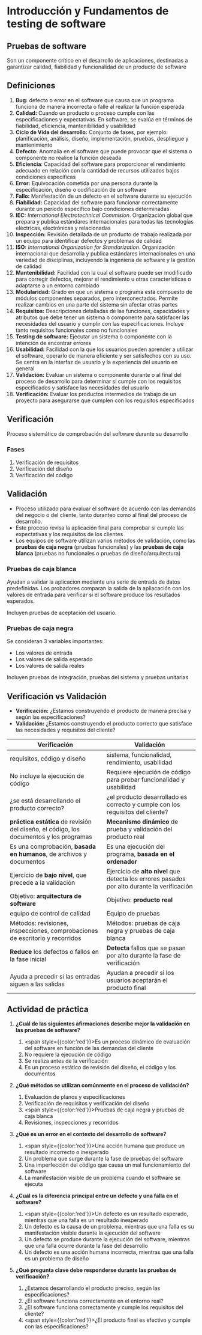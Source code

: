 # Introducción y Fundamentos de testing de software

## Pruebas de software
Son un componente crítico en el desarrollo de aplicaciones, destinadas a garantizar calidad, fiabilidad y funcionalidad de un producto de software

## Definiciones

1. **Bug:** defecto o error en el software que causa que un programa funciona de manera incorrecta o falle al realizar la función esperada
2. **Calidad:** Cuando un producto o proceso cumple con las especificaciones y expectativas. En software, se evalúa en términos de fiabilidad, eficiencia, mantenibilidad y usabilidad
3. **Ciclo de Vida del desarrollo:** Conjunto de fases, por ejemplo: planificación, análisis, diseño, implementación, pruebas, despliegue y mantenimiento
4. **Defecto:** Anomalía en el software que puede provocar que el sistema o componente no realice la función deseada
5. **Eficiencia**: Capacidad del software para proporcionar el rendimiento adecuado en relación con la cantidad de recursos utilizados bajos condiciones específicas
6. **Error:** Equivocación cometida por una persona durante la especificación, diseño o codificación de un software
7. **Fallo:** Manifestación de un defecto en el software durante su ejecución
8. **Fiabilidad:** Capacidad del software para funcionar correctamente durante un período específico bajo condiciones determinadas
9. **IEC:** *International Electrotechnical Commision*. Organización global que prepara y publica estándares internacionales para todas las tecnologías eléctricas, electrónicas y relacionadas
10. **Inspección:** Revisión detallada de un producto de trabajo realizada por un equipo para identificar defectos y problemas de calidad
11. **ISO:** *International Organization for Standarization*. Organización internacional que desarrolla y publica estándares internacionales en una variedad de disciplinas, incluyendo la ingeniería de software y la gestión de calidad
12. **Mantenibilidad:** Facilidad con la cual el software puede ser modificado para corregir defectos, mejorar el rendimiento u otras características o adaptarse a un entorno cambiado
13. **Modularidad:** Grado en que un sistema o programa está compuesto de módulos componentes separados, pero interconectados. Permite realizar cambios en una parte del sistema sin afectar otras partes
14. **Requisitos:** Descripciones detalladas de las funciones, capacidades y atributos que debe tener un sistema o componente para satisfacer las necesidades del usuario y cumplir con las especificaciones. Incluye tanto requisitos funcionales como no funcionales
15. **Testing de software:** Ejecutar un sistema o componente con la intención de encontrar errores
16. **Usabilidad:** Facilidad con la que los usuarios pueden aprender a utilizar el software, operarlo de manera eficiente y ser satisfechos con su uso. Se centra en la interfaz de usuario y la experiencia del usuario en general
17. **Validación:** Evaluar un sistema o componente durante o al final del proceso de desarrollo para determinar si cumple con los requisitos especificados y satisface las necesidades del usuario
18. **Verificación:** Evaluar los productos intermedios de trabajo de un proyecto para asegurarse que cumplen con los requisitos específicados

## Verificación
Proceso sistemático de comprobación del software durante su desarrollo

### Fases

1. Verificación de requisitos
2. Verificación del diseño  
3. Verificación del código

## Validación
- Proceso utilizado para evaluar el software de acuerdo con las demandas del negocio o del cliente, tanto duranteo como al final del proceso de desarrollo. 
- Este proceso revisa la aplicación final para comprobar si cumple las expectativas y los requisitos de los clientes
- Los equipos de software utilizan varios métodos de validación, como las **pruebas de caja negra** (pruebas funcionales) y las **pruebas de caja blanca** (pruebas no funcionales o pruebas de diseño/arquitectura)

### Pruebas de caja blanca
Ayudan a validar la aplicacion mediante una serie de entrada de datos predefinidas. Los probadores comparan la salida de la apliacación con los valores de entrada para verificar si el software produce los resultados esperados.

Incluyen pruebas de aceptación del usuario.

### Pruebas de caja negra
Se consideran 3 variables importantes:

- Los valores de entrada
- Los valores de salida esperado
- Los valores de salida reales

Incluyen pruebas de integración, pruebas del sistema y pruebas unitarias

## Verificación vs Validación

- **Verificación:** ¿Estamos construyendo el producto de manera precisa y según las especificaciones?
- **Validación:** ¿Estamos construyendo el producto correcto que satisface las necesidades y requisitos del cliente?

|Verificación|Validación|
|---|---|
|requisitos, código y diseño|sistema, funcionalidad, rendimiento, usabilidad|
|No incluye la ejecución de código|Requiere ejecución de código para probar funcionalidad y usabilidad|
|¿se está desarrollando el producto correcto?|¿el producto desarrollado es correcto y cumple con los requisitos del cliente?|
|**práctica estática** de revisión del diseño, el código, los documentos y los programas|**Mecanismo dinámico** de prueba y validación del producto real|
|Es una comprobación, **basada en humanos**, de archivos y documentos|Es una ejecución del programa, **basada en el ordenador**|
|Ejercicio de **bajo nivel**, que precede a la validación|Ejercicio de **alto nivel** que detecta los errores pasados por alto durante la verificación|
|Objetivo: **arquitectura de software**|Objetivo: **producto real**|
|equipo de control de calidad|Equipo de pruebas|
|Métodos: revisiones, inspecciones, comprobaciones de escritorio y recorridos|Métodos: pruebas de caja negra y pruebas de caja blanca|
|**Reduce** los defectos o fallos en la fase inicial|**Detecta** fallos que se pasan por alto durante la fase de verificación|
|Ayuda a precedir si las entradas siguen a las salidas|Ayudan a precedir si los usuarios aceptarán el producto final|


## Actividad de práctica

1. **¿Cuál de las siguientes afirmaciones describe mejor la validación en las pruebas de software?**
    1. <span style={{color:'red'}}>Es un proceso dinámico de evaluación del software en función de las demandas del cliente</span>
    2. No requiere la ejecución de código
    3. Se realiza antes de la verificación
    4. Es un proceso estático de revisión del diseño, el código y los documentos

2. **¿Qué métodos se utilizan comúnmente en el proceso de validación?**
    1. Evaluación de planos y especificaciones
    2. Verificación de requisitos y verificación del diseño
    3. <span style={{color:'red'}}>Pruebas de caja negra y pruebas de caja blanca</span>
    4. Revisiones, inspecciones y recorridos

3. **¿Qué es un error en el contexto del desarrollo de software?** 
    1. <span style={{color:'red'}}>Una acción humana que produce un resultado incorrecto o inesperado</span>
    2. Un problema que surge durante la fase de pruebas del software
    3. Una imperfección del código que causa un mal funcionamiento del software
    4. La manifestación visible de un problema cuando el software se ejecuta

4. **¿Cuál es la diferencia principal entre un defecto y una falla en el software?**
    1. <span style={{color:'red'}}>Un defecto es un resultado esperado, mientras que una falla es un resultado inesperado</span>
    2. Un defecto es la causa de un problema, mientras que una falla es su manifestación visible durante la ejecución del software
    3. Un defecto se produce durante la ejecución del software, mientras que una falla ocurre durante la fase del desarrollo
    4. Un defecto es una acción humana incorrecta, mientras que una falla es un problema de diseño

5. **¿Qué pregunta clave debe responderse durante las pruebas de verificación?**
    1. ¿Estamos desarrollando el producto preciso, según las especificaciones?
    2. ¿El software funciona correctamente en el entorno real?
    3. ¿El software funciona correctamente y cumple los requisitos del cliente?
    4. <span style={{color:'red'}}>¿El producto final es efectivo y cumple con las especificaciones?</span>
